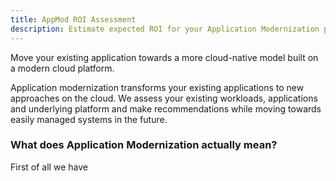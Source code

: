 ```yaml
---
title: AppMod ROI Assessment
description: Estimate expected ROI for your Application Modernization program
---
```


<PageDescription>

Move your existing application towards a more cloud-native model built on a modern cloud platform.

</PageDescription>

<Title> AppMod ROI Assessment </Title>


Application modernization transforms your existing applications to new approaches on the cloud. We assess your existing workloads, applications and underlying platform and make recommendations while moving towards easily managed systems in the future.

### What does Application Modernization actually mean?

First of all we have